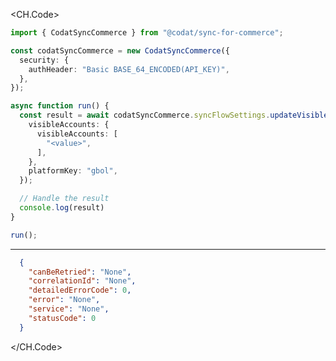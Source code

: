 
<CH.Code>
```typescript UpdateVisibleAccountsSyncFlow.ts
import { CodatSyncCommerce } from "@codat/sync-for-commerce";

const codatSyncCommerce = new CodatSyncCommerce({
  security: {
    authHeader: "Basic BASE_64_ENCODED(API_KEY)",
  },
});

async function run() {
  const result = await codatSyncCommerce.syncFlowSettings.updateVisibleAccountsSyncFlow({
    visibleAccounts: {
      visibleAccounts: [
        "<value>",
      ],
    },
    platformKey: "gbol",
  });

  // Handle the result
  console.log(result)
}

run();
```
---

```json Example Response
  {
    "canBeRetried": "None",
    "correlationId": "None",
    "detailedErrorCode": 0,
    "error": "None",
    "service": "None",
    "statusCode": 0
  }
```
</CH.Code>
